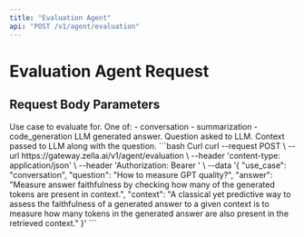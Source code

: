 ```yaml
---
title: "Evaluation Agent"
api: "POST /v1/agent/evaluation"
---
```


# Evaluation Agent Request

## Request Body Parameters

<ParamField body="use_case" type="string">
  Use case to evaluate for. One of:
  - conversation
  - summarization
  - code_generation
</ParamField>

<ParamField body="answer" type="string">
  LLM generated answer.
</ParamField>

<ParamField body="question" type="string">
  Question asked to LLM.
</ParamField>

<ParamField body="context" type="string">
  Context passed to LLM along with the question.
</ParamField>

<RequestExample>
```bash Curl
curl --request POST \
--url https://gateway.zella.ai/v1/agent/evaluation \
--header 'content-type: application/json' \
--header 'Authorization: Bearer <zella-token>' \
--data '{
    "use_case": "conversation",
    "question": "How to measure GPT quality?",
    "answer": "Measure answer faithfulness by checking how many of the generated tokens are present in context.",
    "context": "A classical yet predictive way to assess the faithfulness of a generated answer to a given context is to measure how many tokens in the generated answer are also present in the retrieved context."
}'
```
</RequestExample>
